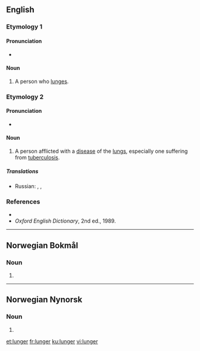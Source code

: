 ==English==

===Etymology 1===
{{suffix|lunge|er|lang=en}}

====Pronunciation====
* {{IPA|/lʌndʒə/|lang=en}}

====Noun====
{{en-noun}}

# A person who [[lunge]]s.

===Etymology 2===
{{suffix|lung|er|lang=en}}

====Pronunciation====
* {{IPA|/lʌɳə/|lang=en}}

====Noun====
{{en-noun}}

# {{label|en|slang}} A person afflicted with a [[disease]] of the [[lung]]s, especially one suffering from [[tuberculosis]].

=====Translations=====
{{trans-top|lung disease- or TB-sufferer}}
* Russian: {{t|ru|[[лёгочный]] [[больно́й]]|m}}, {{t+|ru|туберкулёзник|m}}, {{t+|ru|чахо́точный|m}}
{{trans-mid}}
{{trans-bottom}}

===References===
* {{R:Dictionary.com}}
* ''Oxford English Dictionary'', 2nd ed., 1989.

----

==Norwegian Bokmål==

===Noun===
{{head|nb|noun form|g=m|g2=f}}

# {{inflection of|lunge||indefinite|p|lang=nb}}

----

==Norwegian Nynorsk==

===Noun===
{{head|nn|noun form|g=f}}

# {{inflection of|lunge||indefinite|p|lang=nn}}

[[et:lunger]]
[[fr:lunger]]
[[ku:lunger]]
[[vi:lunger]]